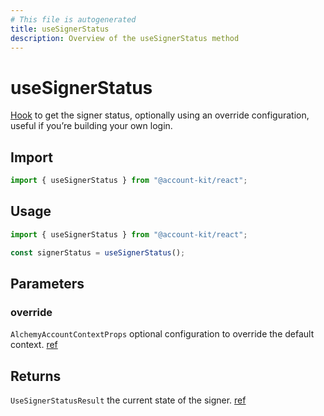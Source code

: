 ```yaml
---
# This file is autogenerated
title: useSignerStatus
description: Overview of the useSignerStatus method
---
```


# useSignerStatus

[Hook](https://github.com/alchemyplatform/aa-sdk/blob/main/account-kit/react/src/hooks/useSignerStatus.ts) to get the signer status, optionally using an override configuration, useful if you’re building your own login.

## Import

```ts
import { useSignerStatus } from "@account-kit/react";
```

## Usage

```ts twoslash
import { useSignerStatus } from "@account-kit/react";

const signerStatus = useSignerStatus();
```

## Parameters

### override

`AlchemyAccountContextProps`
optional configuration to override the default context. [ref](https://github.com/alchemyplatform/aa-sdk/blob/main/account-kit/react/src/context.tsx#L26)

## Returns

`UseSignerStatusResult`
the current state of the signer. [ref](https://github.com/alchemyplatform/aa-sdk/blob/main/account-kit/core/src/store/types.ts#L53)
